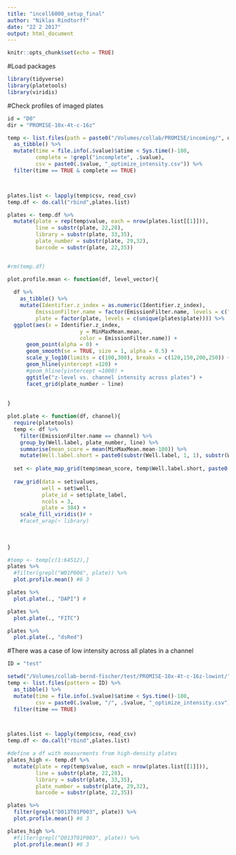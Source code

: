 ```yaml
---
title: "incell6000_setup_final"
author: "Niklas Rindtorff"
date: "22 2 2017"
output: html_document
---
```


```r
knitr::opts_chunk$set(echo = TRUE)
```

#Load packages
```r
library(tidyverse)
library(platetools)
library(viridis)
```

#Check profiles of imaged plates
```r
id = "D0"
dir = "PROMISE-10x-4t-c-16z"

temp <- list.files(path = paste0("/Volumes/collab/PROMISE/incoming/", dir), pattern = id, full.names = TRUE) %>%
  as_tibble() %>%
  mutate(time = file.info(.$value)$atime < Sys.time()-180,
         complete = !grepl("incomplete", .$value),
         csv = paste0(.$value, "_optimize_intensity.csv")) %>%
  filter(time == TRUE & complete == TRUE) 



plates.list <- lapply(temp$csv, read_csv)
temp.df <- do.call("rbind",plates.list)

plates <- temp.df %>% 
  mutate(plate = rep(temp$value, each = nrow(plates.list[[1]])),
         line = substr(plate, 22,28),
         library = substr(plate, 33,35),
         plate_number = substr(plate, 29,32),
         barcode = substr(plate, 22,35)) 


#rm(temp.df)
```

```r
plot.profile.mean <- function(df, level_vector){
  
  df %>% 
    as_tibble() %>%
    mutate(Identifier.z_index = as.numeric(Identifier.z_index),
         EmissionFilter.name = factor(EmissionFilter.name, levels = c("dsRed", "FITC", "DAPI")),
         plate = factor(plate, levels = c(unique(plates$plate)))) %>%
  ggplot(aes(x = Identifier.z_index, 
                       y = MinMaxMean.mean, 
                       color = EmissionFilter.name)) +
      geom_point(alpha = 0) +
      geom_smooth(se = TRUE, size = 1, alpha = 0.5) + 
      scale_y_log10(limits = c(100,300), breaks = c(120,150,200,250)) + 
      geom_hline(yintercept =120) + 
      #geom_hline(yintercept =1000) + 
      ggtitle("z-level vs. channel intensity across plates") + 
      facet_grid(plate_number ~ line)
    
  
}
```

```r

plot.plate <- function(df, channel){
  require(platetools)
  temp <- df %>% 
    filter(EmissionFilter.name == channel) %>%
    group_by(Well.label, plate_number, line) %>%
    summarise(mean_score = mean(MinMaxMean.mean-100)) %>%
    mutate(Well.label.short = paste0(substr(Well.label, 1, 1), substr(Well.label, 5, 6)))
  
  set <- plate_map_grid(temp$mean_score, temp$Well.label.short, paste0(temp$line, temp$plate_number))
  
  raw_grid(data = set$values,
           well = set$well,
           plate_id = set$plate_label, 
           ncols = 3, 
           plate = 384) + 
    scale_fill_viridis()# + 
    #facet_wrap(~ library)
 
  
  
}
```

```r
#temp <- temp[c(1:64512),]
plates %>%
  #filter(grepl("W01P006", plate)) %>%
  plot.profile.mean() #6 3
```

```r
plates %>%
  plot.plate(., "DAPI") #
```

```r
plates %>%
  plot.plate(., "FITC")
```

```r
plates %>%
  plot.plate(., "dsRed")
```

#There was a case of low intensity across all plates in a channel
```r
ID = "test"

setwd("/Volumes/collab-bernd-fischer/test/PROMISE-10x-4t-c-16z-lowint/")
temp <- list.files(pattern = ID) %>%
  as_tibble() %>%
  mutate(time = file.info(.$value)$atime < Sys.time()-180,
         csv = paste0(.$value, "/", .$value, "_optimize_intensity.csv")) %>%
  filter(time == TRUE) 



plates.list <- lapply(temp$csv, read_csv)
temp.df <- do.call("rbind",plates.list)

#define a df with measurments from high-density plates
plates_high <- temp.df %>% 
  mutate(plate = rep(temp$value, each = nrow(plates.list[[1]])),
         line = substr(plate, 22,28),
         library = substr(plate, 33,35),
         plate_number = substr(plate, 29,32),
         barcode = substr(plate, 22,35)) 

```

```r
plates %>%
  filter(grepl("D013T01P003", plate)) %>%
  plot.profile.mean() #6 3
```

```r
plates_high %>%
  #filter(grepl("D013T01P003", plate)) %>%
  plot.profile.mean() #6 3
```

